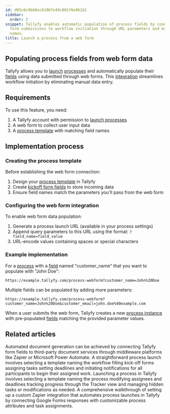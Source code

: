 ```yaml
---
id: d05c0c9668ec61967e49c801f6e96161
sidebar:
  order: 2
snippet: Tallyfy enables automatic population of process fields by connecting web
  form submissions to workflow initiation through URL parameters and matching field
  names.
title: Launch a process from a web form
---
```


## Populating process fields from web form data

Tallyfy allows you to [launch](/products/pro/launching/) [processes](/products/pro/tracking-and-tasks/processes/) and automatically populate their [fields](/products/pro/tracking-and-tasks/tasks/what-are-form-fields-in-tallyfy/) using data submitted through web forms. This [integration](/products/pro/integrations/) streamlines workflow initiation by eliminating manual data entry.

## Requirements

To use this feature, you need:

1. A Tallyfy account with permission to [launch processes](/products/pro/launching/)
2. A web form to collect user input data
3. A [process template](/products/pro/documenting/templates/) with matching field names

## Implementation process

### Creating the process template

Before establishing the web form connection:

1. Design your [process template](/products/pro/documenting/templates/) in Tallyfy
2. Create [kickoff form fields](/products/pro/launching/triggers/kick-off-forms/) to store incoming data
3. Ensure field names match the parameters you'll pass from the web form

### Configuring the web form integration

To enable web form data population:

1. Generate a process launch URL (available in your process settings)
2. Append query parameters to this URL using the format: `?field_name=field_value`
3. URL-encode values containing spaces or special characters

### Example implementation

For a [process](/products/pro/tracking-and-tasks/processes/) with a [field](/products/pro/tracking-and-tasks/tasks/what-are-form-fields-in-tallyfy/) named "customer_name" that you want to populate with "John Doe":

```
https://example.tallyfy.com/process-webform?customer_name=John%20Doe
```

Multiple fields can be populated by adding more parameters:

```
https://example.tallyfy.com/process-webform?customer_name=John%20Doe&customer_email=john.doe%40example.com
```

When a user submits the web form, Tallyfy creates a new [process instance](/products/pro/tracking-and-tasks/processes/) with pre-populated [fields](/products/pro/tracking-and-tasks/tasks/what-are-form-fields-in-tallyfy/) matching the provided parameter values.


## Related articles
<CardGrid>
<LinkTitleCard header="<b>Documents > Send data to document creation systems</b>" href="/products/pro/documenting/documents/how-to-generate-documents-from-form-fields/" > Automated document generation can be achieved by connecting Tallyfy form fields to third-party document services through middleware platforms like Zapier or Microsoft Power Automate. </LinkTitleCard>
<LinkTitleCard header="<b>Tutorials > Launch a process</b>" href="/products/pro/tutorials/your-first-process/" > A straightforward process launch involves selecting a template naming the workflow filling kick-off forms assigning tasks setting deadlines and initiating notifications for all participants to begin their assigned work. </LinkTitleCard>
<LinkTitleCard header="<b>Launching > Launch manually</b>" href="/products/pro/launching/how-can-i-launch-a-process-in-tallyfy/" > Launching a process in Tallyfy involves selecting a template naming the process modifying assignees and deadlines tracking progress through the Tracker view and managing hidden tasks or modifications as needed. </LinkTitleCard>
<LinkTitleCard header="<b>Zapier > Action to 'Launch Process'</b>" href="/products/pro/integrations/middleware/zapier/how-to-customize-your-tallyfy-zap-for-launch-process/" > A comprehensive walkthrough of setting up a custom Zapier integration that automates process launches in Tallyfy by connecting Google Forms responses with customizable process attributes and task assignments. </LinkTitleCard>
</CardGrid>